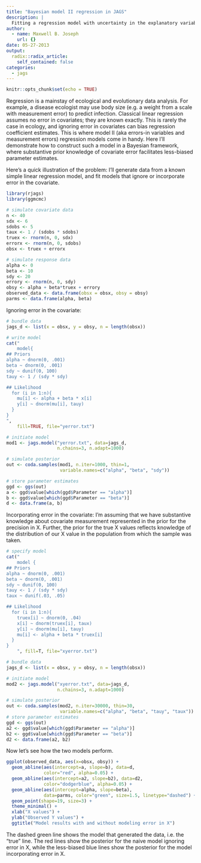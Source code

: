 ```yaml
---
title: "Bayesian model II regression in JAGS"
description: |
  Fitting a regression model with uncertainty in the explanatory variable.
author:
  - name: Maxwell B. Joseph
    url: {}
date: 05-27-2013
output:
  radix::radix_article:
    self_contained: false
categories: 
  - jags
---
```


```r
knitr::opts_chunk$set(echo = TRUE)
```

Regression is a mainstay of ecological and evolutionary data analysis. For 
example, a disease ecologist may use body size (e.g. a weight from a scale with
measurement error) to predict infection. Classical linear regression assumes no 
error in covariates; they are known exactly. This is rarely the case in ecology, 
and ignoring error in covariates can bias regression coefficient estimates. This 
is where model II (aka errors-in variables and measurement errors) regression 
models come in handy. Here I'll demonstrate how to construct such a model in a 
Bayesian framework, where substantive prior knowledge of covariate error 
facilitates less-biased parameter estimates.

Here's a quick illustration of the problem: I'll generate data from a known 
simple linear regression model, and fit models that ignore or incorporate error
in the covariate.

```r
library(rjags)
library(ggmcmc)

# simulate covariate data
n <- 40
sdx <- 6
sdobs <- 5
taux <- 1 / (sdobs * sdobs)
truex <- rnorm(n, 0, sdx)
errorx <- rnorm(n, 0, sdobs)
obsx <- truex + errorx

# simulate response data
alpha <- 0
beta <- 10
sdy <- 20
errory <- rnorm(n, 0, sdy)
obsy <- alpha + beta*truex + errory
observed_data <- data.frame(obsx = obsx, obsy = obsy)
parms <- data.frame(alpha, beta)
```

Ignoring error in the covariate:

```r
# bundle data
jags_d <- list(x = obsx, y = obsy, n = length(obsx))

# write model
cat("
    model{
## Priors
alpha ~ dnorm(0, .001)
beta ~ dnorm(0, .001)
sdy ~ dunif(0, 100)
tauy <- 1 / (sdy * sdy)

## Likelihood
  for (i in 1:n){
    mu[i] <- alpha + beta * x[i]
    y[i] ~ dnorm(mu[i], tauy)
  }
}
",
    fill=TRUE, file="yerror.txt")

# initiate model
mod1 <- jags.model("yerror.txt", data=jags_d,
                   n.chains=3, n.adapt=1000)

# simulate posterior
out <- coda.samples(mod1, n.iter=1000, thin=1,
                    variable.names=c("alpha", "beta", "sdy"))

# store parameter estimates
ggd <- ggs(out)
a <- ggd$value[which(ggd$Parameter == "alpha")]
b <- ggd$value[which(ggd$Parameter == "beta")]
d <- data.frame(a, b)
```

Incorporating error in the covariate: I'm assuming that we have substantive 
knowledge about covariate measurement represented in the prior for the precision 
in X. Further, the prior for the true X values reflects  knowledge of the 
distribution of our X value in the population from which the sample was taken.

```r
# specify model
cat("
    model {
## Priors
alpha ~ dnorm(0, .001)
beta ~ dnorm(0, .001)
sdy ~ dunif(0, 100)
tauy <- 1 / (sdy * sdy)
taux ~ dunif(.03, .05)

## Likelihood
  for (i in 1:n){
    truex[i] ~ dnorm(0, .04)
    x[i] ~ dnorm(truex[i], taux)
    y[i] ~ dnorm(mu[i], tauy)
    mu[i] <- alpha + beta * truex[i]
  }
}
    ", fill=T, file="xyerror.txt")

# bundle data
jags_d <- list(x = obsx, y = obsy, n = length(obsx))

# initiate model
mod2 <- jags.model("xyerror.txt", data=jags_d,
                   n.chains=3, n.adapt=1000)

# simulate posterior
out <- coda.samples(mod2, n.iter=30000, thin=30,
                    variable.names=c("alpha", "beta", "tauy", "taux"))
# store parameter estimates
ggd <- ggs(out)
a2 <- ggd$value[which(ggd$Parameter == "alpha")]
b2 <- ggd$value[which(ggd$Parameter == "beta")]
d2 <- data.frame(a2, b2)
```

Now let's see how the two models perform.

```r
ggplot(observed_data, aes(x=obsx, obsy)) +
  geom_abline(aes(intercept=a, slope=b), data=d, 
              color="red", alpha=0.05) +
  geom_abline(aes(intercept=a2, slope=b2), data=d2, 
              color="dodgerblue", alpha=0.05) +
  geom_abline(aes(intercept=alpha, slope=beta),
              data=parms, color="green", size=1.5, linetype="dashed") +
  geom_point(shape=19, size=3) +
  theme_minimal() +
  xlab("X values") + 
  ylab("Observed Y values") +
  ggtitle("Model results with and without modeling error in X")
```

The dashed green line shows the model that generated the data, i.e. the "true" 
line. The red lines show the posterior for the naive model ignoring error in X, 
while the less-biased blue lines show the posterior for the model incorporating 
error in X.
